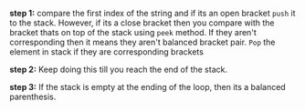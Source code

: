 **step 1:** compare the first index of the string and if its an open bracket `push` it to the stack. However, if its a close
bracket then you compare with the bracket thats on top of the stack using `peek` method. If they aren't corresponding then it means
they aren't balanced bracket pair. `Pop` the element in stack if they are corresponding brackets

**step 2:** Keep doing this till you reach the end of the stack.

**step 3:** If the stack is empty at the ending of the loop, then its a balanced parenthesis.
